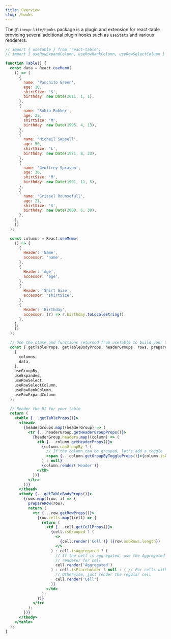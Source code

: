 ```yaml
---
title: Overview
slug: /hooks
---
```


The `@lineup-lite/hooks` package is a plugin and extension for react-table providing several additional plugin hooks such as `useStats` and various renderers.

```jsx live
// import { useTable } from 'react-table';
// import { useRowExpandColumn, useRowRankColumn, useRowSelectColumn } from '@lineup-lite/hooks';

function Table() {
  const data = React.useMemo(
    () => [
      {
        name: 'Panchito Green',
        age: 10,
        shirtSize: 'S',
        birthday: new Date(2011, 1, 1),
      },
      {
        name: 'Rubia Robker',
        age: 25,
        shirtSize: 'M',
        birthday: new Date(1996, 4, 13),
      },
      {
        name: 'Micheil Sappell',
        age: 50,
        shirtSize: 'L',
        birthday: new Date(1971, 8, 23),
      },
      {
        name: 'Geoffrey Sprason',
        age: 30,
        shirtSize: 'M',
        birthday: new Date(1991, 11, 5),
      },
      {
        name: 'Grissel Rounsefull',
        age: 21,
        shirtSize: 'S',
        birthday: new Date(2000, 6, 30),
      },
    ],
    []
  );

  const columns = React.useMemo(
    () => [
      {
        Header: 'Name',
        accessor: 'name',
      },
      {
        Header: 'Age',
        accessor: 'age',
      },
      {
        Header: 'Shirt Size',
        accessor: 'shirtSize',
      },
      {
        Header: 'Birthday',
        accessor: (r) => r.birthday.toLocaleString(),
      },
    ],
    []
  );

  // Use the state and functions returned from useTable to build your UI
  const { getTableProps, getTableBodyProps, headerGroups, rows, prepareRow } = useTable(
    {
      columns,
      data,
    },
    useGroupBy,
    useExpanded,
    useRowSelect,
    useRowSelectColumn,
    useRowRankColumn,
    useRowExpandColumn
  );

  // Render the UI for your table
  return (
    <table {...getTableProps()}>
      <thead>
        {headerGroups.map((headerGroup) => (
          <tr {...headerGroup.getHeaderGroupProps()}>
            {headerGroup.headers.map((column) => (
              <th {...column.getHeaderProps()}>
                {column.canGroupBy ? (
                  // If the column can be grouped, let's add a toggle
                  <span {...column.getGroupByToggleProps()}>{column.isGrouped ? '🛑 ' : '👊 '}</span>
                ) : null}
                {column.render('Header')}
              </th>
            ))}
          </tr>
        ))}
      </thead>
      <tbody {...getTableBodyProps()}>
        {rows.map((row, i) => {
          prepareRow(row);
          return (
            <tr {...row.getRowProps()}>
              {row.cells.map((cell) => {
                return (
                  <td {...cell.getCellProps()}>
                    {cell.isGrouped ? (
                      <>
                        {cell.render('Cell')} ({row.subRows.length})
                      </>
                    ) : cell.isAggregated ? (
                      // If the cell is aggregated, use the Aggregated
                      // renderer for cell
                      cell.render('Aggregated')
                    ) : cell.isPlaceholder ? null : ( // For cells with repeated values, render null
                      // Otherwise, just render the regular cell
                      cell.render('Cell')
                    )}
                  </td>
                );
              })}
            </tr>
          );
        })}
      </tbody>
    </table>
  );
}
```
